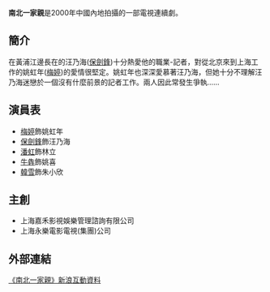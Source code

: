 {{电视节目信息框
| 名稱 = 南北一家亲
| 原名 = 
| 圖片 = 
| 圖說 = 
| 分類 = 都市情感劇
| 原創者 =
| 編劇 = 朱睿
| 導演 = 沙如榮、昭儀、崇勳
| 演出 = [[梅婷|梅婷]]、[[保劍鋒|保劍鋒]]、[[潘虹|潘虹]]、[[牛犇|牛犇]]
| 配音 = 
| 旁白 = 
| 主題曲 = 
| 片尾曲 = 
| 作曲 = 
| 國家 = {{PRC}}
| 語言 = [[普通话|普通话]]
| 季數 = 
| 集數 = 26集
| 每集列表 = 
| 製片人 = 李慧民
| 執行製片 = 
| 拍攝地 = {{CHN}}[[上海市|上海]]
| 攝像 = 
| 每集長 = 
| 頻道 =
| 電視網 =  
| 視頻制式 = 
| 音頻制式 = 
| 開始 = 
| 結束 =
| 先於 = 
| 後於 = 
| 相關劇集 = 
| 官方網站 = 
}}
'''南北一家親'''是2000年中國內地拍攝的一部電視連續劇。

==簡介==
在黃浦江邊長在的汪乃海([[保劍鋒|保劍鋒]])十分熱愛他的職業-記者，對從北京來到上海工作的姚虹年([[梅婷|梅婷]])的愛情很堅定。姚虹年也深深愛慕著汪乃海，但她十分不理解汪乃海迷戀於一個沒有什麼前景的記者工作。兩人因此常發生爭執……

==演員表==
*[[梅婷|梅婷]]飾姚虹年
*[[保劍鋒|保劍鋒]]飾汪乃海
*[[潘虹|潘虹]]飾林立
*[[牛犇|牛犇]]飾姚喜
*[[韓雪|韓雪]]飾朱小欣

==主創==
*上海嘉禾影視娛樂管理諮詢有限公司
*上海永樂電影電視(集團)公司

==外部連結==
[http://data.ent.sina.com.cn/tv/1035.html 《南北一家親》新浪互動資料]{{Wayback|url=http://data.ent.sina.com.cn/tv/1035.html |date=20130330221514 }}

{{中國電視小作品}}
{{韩雪}}
{{Cat also|Nan南|2000年中國電視劇集|中國偶像劇|上海市背景電視劇}}